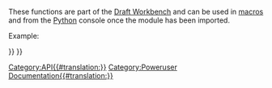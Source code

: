 <languages/>
<translate>
<!--T:1-->
{{VeryImportantMessage|(November 2018) This information may be incomplete and outdated. For the latest API, see the [https://www.freecadweb.org/api autogenerated API documentation].}}

<!--T:5-->
These functions are part of the [[Draft Workbench|Draft Workbench]] and can be used in [[macros|macros]] and from the [[Python|Python]] console once the {{incode|Draft}} module has been imported.

<!--T:2-->
Example:
</translate>
{{Code|code=
import FreeCAD, Draft

myrect = Draft.makeRectangle(4, 3)
mydistance = FreeCAD.Vector(2, 2, 0)
Draft.move(myrect, mydistance)
}}
<translate>

<!--T:3-->
{{APIFunction|cut|FreeCAD.Object, FreeCAD.Object|Returns a cut object made from the difference of the 2 given objects. The original objects get hidden.|The newly created object}}
{{APIFunction|extrude|FreeCAD.Object, Vector|Extrudes the given object in the direction given by the vector. The original object gets hidden.|The newly created object}}
{{APIFunction|formatObject|FreeCAD.Object, [FreeCAD.Object]|This function applies to the given target object the current properties set on the Draft toolbar (line color and line width), or copies the properties of a second object if provided. It also places the object in construction group if the construction button is pressed.|Nothing}}
{{APIFunction|fuse|FreeCAD.Object, FreeCAD.Object|Returns an object made from the union of the 2 given objects. If the objects are coplanar, a special Draft Wire is used, otherwise the final object is a standard Part fuse.|The newly created object}}
{{APIFunction|getDraftPath|[string]|Returns the user or system path where the Draft module is running from. If a subpath or a filename is supplied, the full path to the subpath inside the Draft module is returned.|A file path}}
{{APIFunction|getGroupContents|list|Scans recursively the given list for groups. If groups are encountered, their contents are appended to the list.|A list of FreeCAD Objects}}
{{APIFunction|getRealName|string|Strips the trailing numbers from an object name.|The stripped object name}}
{{APIFunction|getSelection| |Returns the current FreeCAD selection.|The current FreeCAD selection.}}
{{APIFunction|makeCircle|radius, [placement], [facemode], [startangle], [endangle]|Creates a circle object with given radius. If a placement is given, it is used. If facemode is False, the circle is shown as a wireframe, otherwise as a face. If startangle AND endangle are given (in degrees), they are used and the object appears as an arc.|The newly created object.}}
{{APIFunction|makeDimension|Vector, Vector, [Vector] or FreeCAD.Object, int, int, [Vector]|Creates a Dimension object measuring distance between first and second vectors, with the dimension line passign through the third vector if provided. The current line width and color from the Draft toolbar will be used. Instead of 2 vectors, you can also pass a FreeCAD object, and two integers (and optionally a vector where the dimension line must pass). In that case, the dimension will be associated with the object, and measure two of its vertices, indicated by the two given indice numbers.|The newly created object.}}
{{APIFunction|makeLine|Vector, Vector|Creates a line between the two given vectors. The current line width and color from the Draft toolbar will be used.|The newly created object.}}
{{APIFunction|makeRectangle|length, width, [placement], [facemode]|Creates a Rectangle object with length in X direction and height in Y direction. If a placement is given, it is used. If facemode is False, the rectangle is shown as a wireframe, otherwise as a face. The current line width and color from the Draft toolbar will be used.|The newly created object.}}
{{APIFunction|makeText|string or list, [Vector], [screenmode]|Creates a Text object, at the given point if a vector is provided, containing the string or the strings given in the list, one string by line. The current color from the Draft toolbar and the text height and font specified in preferences are used. If screenmode is True, the text always faces the view direction, otherwise it lies on the XY plane.|The newly created object.}}
{{APIFunction|makeWire|list or Part.Wire, [closed], [placement], [facemode]|Creates a DWire object from the given list of vectors or from the given Wire. If closed is True or if first and last points are identical, the wire is closed. If facemode is True (and wire is closed), the wire will appear filled. The current line width and color from the Draft toolbar will be used.|A new Draft DWire (not a Part Wire).}}
{{APIFunction|move|FreeCAD.Object or list, Vector, [copymode]|Moves the given object or the objects contained in the given list in the direction and distance indicated by the given vector. If copymode is True, the actual objects are not moved, but copies are created instead.|The object(s) (or their copies if copymode was True).}}
{{APIFunction|precision| |Returns the precision value from Draft user settings.|An integer.}}
{{APIFunction|rotate|FreeCAD.Object or list, angle, [center], [axis] ,[copymode]|Rotates the given object or the objects contained in the given list with the given angle around the given center if provided, using axis as a rotation axis. If axis is omitted, the rotation will be around the vertical Z axis. If copymode is True, the actual objects are not moved, but copies are created instead.|The objects (or their copies).}}
{{APIFunction|scale|FreeCAD.Object or list, vector, [center], [copymode]|Scales the given object or the objects contained in the given list with a scale factors defined by the given vector (in X, Y and Z directions) around the given center if provided. If copymode is True, the actual objects are not moved, but copies are created instead.|The objects (or their copies).}}
{{APIFunction|select|FreeCAD.Object|Deselects everything and selects only the passed object|Nothing.}}
{{APIFunction|shapify|FreeCAD.Object|Transforms a parametric shape object into non-parametric.|The new object.}}
{{APIFunction|draftify|FreeCAD.Object or list|Turns the given object or each object of the given list into Draft parametric wires.|Nothing.}}
{{APIFunction|getSVG|FreeCAD.Object, [linemodifier], [textmodifier], [(u,v)]|Creates a SVG representation of the given object. The linemodifier attribute is a scale factor (in percents) for line width, and textmodifier for text size. You can also optionally provide a tuple of vectors to define a projection plane, otherwise the geometry will be projected on the XY plane.|a string containing a SVG representation of the given object.}}

</translate>
{{Draft Tools navi{{#translation:}}}}
{{Userdocnavi{{#translation:}}}}
[[Category:API{{#translation:}}]]
[[Category:Poweruser Documentation{{#translation:}}]]

{{clear}}